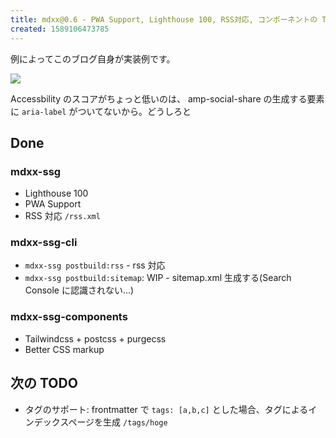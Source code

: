 ```yaml
---
title: mdxx@0.6 - PWA Support, Lighthouse 100, RSS対応, コンポーネントの Tailwind 化
created: 1589106473785
---
```


例によってこのブログ自身が実装例です。

![](https://gyazo.com/766cb68e83165ff078ae997f9f1f852e.png)

Accessbility のスコアがちょっと低いのは、 amp-social-share の生成する要素に `aria-label` がついてないから。どうしろと

## Done

### mdxx-ssg

- Lighthouse 100
- PWA Support
- RSS 対応 `/rss.xml`

### mdxx-ssg-cli

- `mdxx-ssg postbuild:rss` - rss 対応
- `mdxx-ssg postbuild:sitemap`: WIP - sitemap.xml 生成する(Search Console に認識されない…)

### mdxx-ssg-components

- Tailwindcss + postcss + purgecss
- Better CSS markup

## 次の TODO

- タグのサポート: frontmatter で `tags: [a,b,c]` とした場合、タグによるインデックスページを生成 `/tags/hoge`
